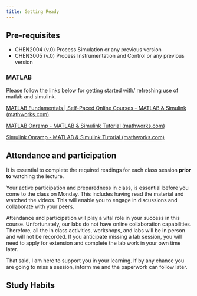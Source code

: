 ```yaml
---
title: Getting Ready
---
```


## Pre-requisites

- CHEN2004 (v.0) Process Simulation or any previous version
- CHEN3005 (v.0) Process Instrumentation and Control or any previous version

### MATLAB

Please follow the links below for getting started with/ refreshing use of matlab and simulink. 

[MATLAB Fundamentals | Self-Paced Online Courses - MATLAB & Simulink (mathworks.com)](https://matlabacademy.mathworks.com/details/matlab-fundamentals/mlbe)

[MATLAB Onramp - MATLAB & Simulink Tutorial (mathworks.com)](https://au.mathworks.com/learn/tutorials/matlab-onramp.html)

[Simulink Onramp - MATLAB & Simulink Tutorial (mathworks.com)](https://au.mathworks.com/learn/tutorials/simulink-onramp.html)


## Attendance and participation

It is essential to complete the required readings for each class session
**prior to** watching the lecture.

Your active participation and preparedness in class, is essential before you
come to the class on Monday. This includes having read the material and watched
the videos. This will enable you to engage in discussions and collaborate with
your peers.

Attendance and participation will play a vital role in your success in this course.
Unfortunately, our labs do not have online collaboration capabilities. Therefore, all the
in class activities, workshops, and labs will be in person and will not be recorded. 
If you anticipate missing a lab session, you will need to apply for extension
and complete the lab work in your own time later. 

That said, I am here to support you in your learning. If by any chance you are
going to miss a session, inform me and the paperwork can follow later. 

## Study Habits
